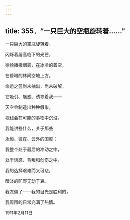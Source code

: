 ```yaml
---
---
---
```

title: 355．“一只巨大的空瓶旋转着……”
---




一只巨大的空瓶旋转着，

闪烁着居高临下的光芒，

徐徐播撒烟雾，在冰冷的碧空，

在昏暗的林间空地上方。

命运之签尚未抽出，尚未破解，

它吸引、魅惑、诱导着我——

天空会制造出种种假象，

视线会在可能的事物中沉没。

我能讲些什么，关于那些

永恒、彼在、云外的国度：

我整个处于最后的冲动之中，

处于诱惑、背叛和创伤之中。

我的选择艰难而又可悲，

暗淡的旷野无动于衷。

我冻僵了——我的目光是胜利的，

我周围的日常充满了热情。

1911年2月11日